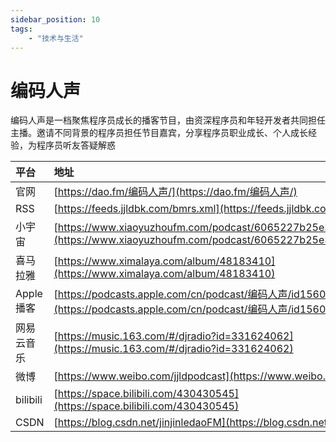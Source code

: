 ---
sidebar_position: 10
tags:
    - "技术与生活"
---

# 编码人声

编码人声是一档聚焦程序员成长的播客节目，由资深程序员和年轻开发者共同担任主播。邀请不同背景的程序员担任节目嘉宾，分享程序员职业成长、个人成长经验，为程序员听友答疑解惑

| 平台 | 地址 |
|:--|:----|
| 官网 | [https://dao.fm/编码人声/](https://dao.fm/编码人声/) |
| RSS | [https://feeds.jjldbk.com/bmrs.xml](https://feeds.jjldbk.com/bmrs.xml) |
| 小宇宙 | [https://www.xiaoyuzhoufm.com/podcast/6065227b25e33c71c34988ef](https://www.xiaoyuzhoufm.com/podcast/6065227b25e33c71c34988ef) |
| 喜马拉雅 | [https://www.ximalaya.com/album/48183410](https://www.ximalaya.com/album/48183410) |
| Apple 播客 | [https://podcasts.apple.com/cn/podcast/编码人声/id1560926963](https://podcasts.apple.com/cn/podcast/编码人声/id1560926963) |
| 网易云音乐 | [https://music.163.com/#/djradio?id=331624062](https://music.163.com/#/djradio?id=331624062) |
| 微博 | [https://www.weibo.com/jjldpodcast](https://www.weibo.com/jjldpodcast) |
| bilibili | [https://space.bilibili.com/430430545](https://space.bilibili.com/430430545) |
| CSDN | [https://blog.csdn.net/jinjinledaoFM](https://blog.csdn.net/jinjinledaoFM) |
